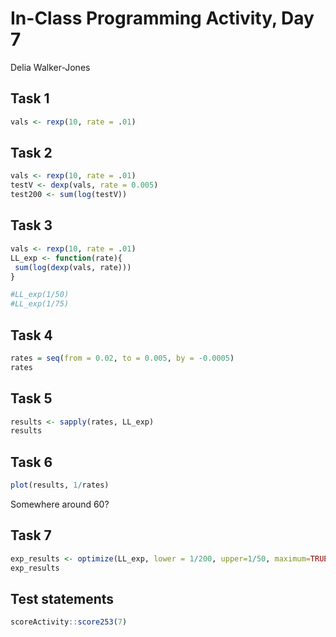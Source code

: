 # In-Class Programming Activity, Day 7

Delia Walker-Jones

## Task 1
```r
vals <- rexp(10, rate = .01)
```

## Task 2
```r
vals <- rexp(10, rate = .01)
testV <- dexp(vals, rate = 0.005)
test200 <- sum(log(testV))
```

## Task 3
```r
vals <- rexp(10, rate = .01)
LL_exp <- function(rate){
 sum(log(dexp(vals, rate)))
}

#LL_exp(1/50)
#LL_exp(1/75)

```

## Task 4
```r
rates = seq(from = 0.02, to = 0.005, by = -0.0005)
rates
```

## Task 5
```r
results <- sapply(rates, LL_exp)
results
```

## Task 6
```r
plot(results, 1/rates)
```

Somewhere around 60?

## Task 7
```r
exp_results <- optimize(LL_exp, lower = 1/200, upper=1/50, maximum=TRUE)
exp_results
```






## Test statements

```r
scoreActivity::score253(7)
```